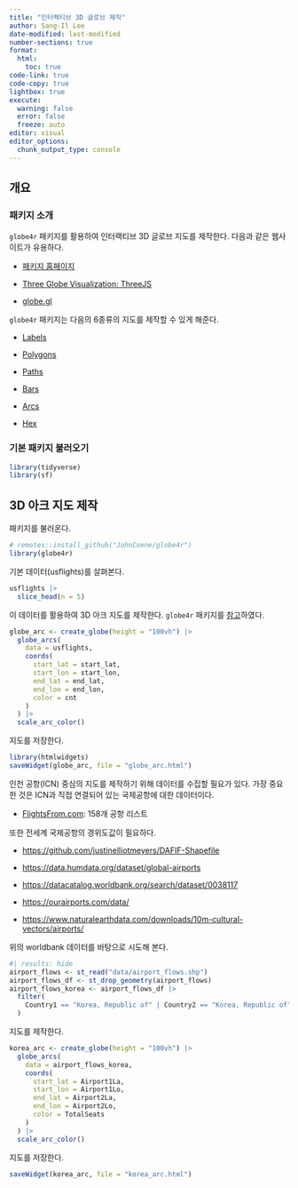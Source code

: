 ```yaml
---
title: "인터렉티브 3D 글로브 제작"
author: Sang-Il Lee
date-modified: last-modified
number-sections: true
format: 
  html: 
    toc: true
code-link: true
code-copy: true
lightbox: true
execute: 
  warning: false
  error: false
  freeze: auto
editor: visual
editor_options: 
  chunk_output_type: console
---
```


## 개요

### 패키지 소개

`globe4r` 패키지를 활용하여 인터랙티브 3D 글로브 지도를 제작한다. 다음과 같은 웹사이트가 유용하다.

-   [패키지 홈페이지](https://globe4r.john-coene.com/)

-   [Three Globe Visualization: ThreeJS](https://github.com/vasturiano/three-globe)

-   [globe.gl](https://github.com/vasturiano/globe.gl?tab=readme-ov-file)

`globe4r` 패키지는 다음의 6종류의 지도를 제작할 수 있게 해준다.

-   [Labels](https://globe4r.john-coene.com/labels)

-   [Polygons](https://globe4r.john-coene.com/choropleth)

-   [Paths](https://globe4r.john-coene.com/paths)

-   [Bars](https://globe4r.john-coene.com/bars)

-   [Arcs](https://globe4r.john-coene.com/arcs)

-   [Hex](https://globe4r.john-coene.com/hex)

### 기본 패키지 불러오기

```r
library(tidyverse)
library(sf)
```

## 3D 아크 지도 제작

패키지를 불러온다.

```r
# remotes::install_github("JohnCoene/globe4r")
library(globe4r)
```

기본 데이터(usflights)를 살펴본다.

```r
usflights |> 
  slice_head(n = 5)
```

이 데이터를 활용하여 3D 아크 지도를 제작한다. `globe4r` 패키지를 [참고](https://globe4r.john-coene.com/reference/globe_arcs)하였다.

```r
globe_arc <- create_globe(height = "100vh") |> 
  globe_arcs(
    data = usflights,
    coords(
      start_lat = start_lat,
      start_lon = start_lon,
      end_lat = end_lat,
      end_lon = end_lon,
      color = cnt      
    )
  ) |> 
  scale_arc_color()
```

지도를 저장한다.

```r
library(htmlwidgets)
saveWidget(globe_arc, file = "globe_arc.html")
```

인천 공항(ICN) 중심의 지도를 제작하기 위해 데이터를 수집할 필요가 있다. 가장 중요한 것은 ICN과 직접 연결되어 있는 국제공항에 대한 데이터이다.

-   [FlightsFrom.com](https://www.flightsfrom.com/ICN): 158개 공항 리스트

또한 전세계 국제공항의 경위도값이 필요하다.

-   <https://github.com/justinelliotmeyers/DAFIF-Shapefile>

-   <https://data.humdata.org/dataset/global-airports>

-   <https://datacatalog.worldbank.org/search/dataset/0038117>

-   <https://ourairports.com/data/>

-   <https://www.naturalearthdata.com/downloads/10m-cultural-vectors/airports/>

위의 worldbank 데이터를 바탕으로 시도해 본다.

```r
#| results: hide
airport_flows <- st_read("data/airport_flows.shp")
airport_flows_df <- st_drop_geometry(airport_flows)
airport_flows_korea <- airport_flows_df |> 
  filter(
    Country1 == "Korea, Republic of" | Country2 == "Korea, Republic of"
  ) 
```

지도를 제작한다.

```r
korea_arc <- create_globe(height = "100vh") |> 
  globe_arcs(
    data = airport_flows_korea,
    coords(
      start_lat = Airport1La,
      start_lon = Airport1Lo,
      end_lat = Airport2La,
      end_lon = Airport2Lo,
      color = TotalSeats      
    )
  ) |> 
  scale_arc_color()
```

지도를 저장한다.

```r
saveWidget(korea_arc, file = "korea_arc.html")
```

